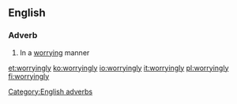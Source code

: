 ==English==

===Adverb===
{{head|en|adverbs}}

# In a [[worrying]] manner

[[Category:English adverbs]]

[[et:worryingly]]
[[ko:worryingly]]
[[io:worryingly]]
[[it:worryingly]]
[[pl:worryingly]]
[[fi:worryingly]]
